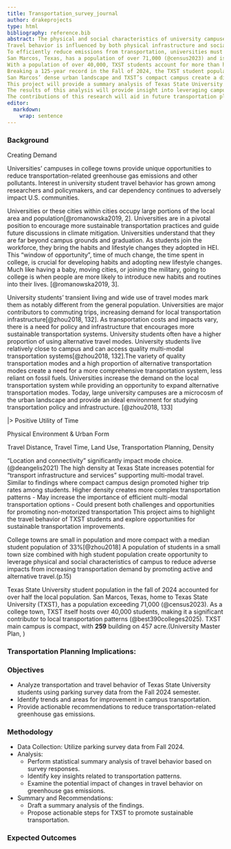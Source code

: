 ```yaml
---
title: Transportation_survey_journal
author: drakeprojects
type: html
bibliography: reference.bib
abstract: The physical and social characteristics of university campuses provide a unique position for reducing transportation-related greenhouse gas emissions (@zhou2018).
Travel behavior is influenced by both physical infrastructure and social factors, including personal perspectives, satisfaction, and attitudes, which determine commuters' mode choices (@deangelis2021).
To efficiently reduce emissions from transportation, universities must capitalize on this crucial transition period when students show an increased likelihood of adopting sustainable travel behaviors (@deangelis2021).
San Marcos, Texas, has a population of over 71,000 (@census2023) and is often recognized as a notable college town (@best390colleges2025).
With a population of over 40,000, TXST students account for more than half of the local population.
Breaking a 125-year record in the Fall of 2024, the TXST student population is increasing.
San Marcos’ dense urban landscape and TXST’s compact campus create a distinct opportunity for employing and assessing novel transportation interventions.
This project will provide a summary analysis of Texas State University students' travel behavior using parking survey data from the fall semester of 2024.
The results of this analysis will provide insight into leveraging campus characteristics and existing multi-modal systems to reduce transportation emissions.
The contributions of this research will aid in future transportation planning and policy, particularly the implementation of the Texas State University 2025 Campus Master Plan.
editor: 
  markdown: 
    wrap: sentence
---
```


### Background

Creating Demand

Universities' campuses in college towns provide unique opportunities to reduce transportation-related greenhouse gas emissions and other pollutants. Interest in university student travel behavior has grown among researchers and policymakers, and car dependency continues to adversely impact U.S. communities.

Universities or these cities within cities occupy large portions of the local area and population[@romanowska2019, 2]. Universities are in a pivotal position to encourage more sustainable transportation practices and guide future discussions in climate mitigation. Universities understand that they are far beyond campus grounds and graduation. As students join the workforce, they bring the habits and lifestyle changes they adopted in HEI. This "window of opportunity", time of much change, the time spent in college, is crucial for developing habits and adopting new lifestyle changes. Much like having a baby, moving cities, or joining the military, going to college is when people are more likely to introduce new habits and routines into their lives. [@romanowska2019, 3].

University students' transient living and wide use of travel modes mark them as notably different from the general population. Universities are major contributors to commuting trips, increasing demand for local transportation infrastructure[@zhou2018, 132]. As transportation costs and impacts vary, there is a need for policy and infrastructure that encourages more sustainable transportation systems. University students often have a higher proportion of using alternative travel modes. University students live relatively close to campus and can access quality multi-modal transportation systems[@zhou2018, 132].The variety of quality transportation modes and a high proportion of alternative transportation modes create a need for a more comprehensive transportation system, less reliant on fossil fuels. Universities increase the demand on the local transportation system while providing an opportunity to expand alternative transportation modes. Today, large university campuses are a microcosm of the urban landscape and provide an ideal environment for studying transportation policy and infrastructure. [@zhou2018, 133]

\|\> Positive Utility of Time

Physical Environment & Urban Form

Travel Distance, Travel Time, Land Use, Transportation Planning, Density

"Location and connectivity" significantly impact mode choice. (@deangelis2021) The high density at Texas State increases potential for "transport infrastructure and services" supporting multi-modal travel. Similar to findings where compact campus design promoted higher trip rates among students. Higher density creates more complex transportation patterns - May increase the importance of efficient multi-modal transportation options - Could present both challenges and opportunities for promoting non-motorized transportation This project aims to highlight the travel behavior of TXST students and explore opportunities for sustainable transportation improvements.

College towns are small in population and more compact with a median student population of 33%[@zhou2018] A population of students in a small town size combined with high student population create opportunity to leverage physical and social characteristics of campus to reduce adverse impacts from increasing transportation demand by promoting active and alternative travel.(p.15)

Texas State University student population in the fall of 2024 accounted for over half the local population. San Marcos, Texas, home to Texas State University (TXST), has a population exceeding 71,000 (@census2023). As a college town, TXST itself hosts over 40,000 students, making it a significant contributor to local transportation patterns (@best390colleges2025). TXST main campus is compact, with **259** building on 457 acre.(University Master Plan, )

### Transportation Planning Implications:

### Objectives

-   Analyze transportation and travel behavior of Texas State University students using parking survey data from the Fall 2024 semester.
-   Identify trends and areas for improvement in campus transportation.
-   Provide actionable recommendations to reduce transportation-related greenhouse gas emissions.

### Methodology

-   Data Collection: Utilize parking survey data from Fall 2024.
-   Analysis:
    -   Perform statistical summary analysis of travel behavior based on survey responses.
    -   Identify key insights related to transportation patterns.
    -   Examine the potential impact of changes in travel behavior on greenhouse gas emissions.
-   Summary and Recommendations:
    -   Draft a summary analysis of the findings.
    -   Propose actionable steps for TXST to promote sustainable transportation.

### Expected Outcomes
